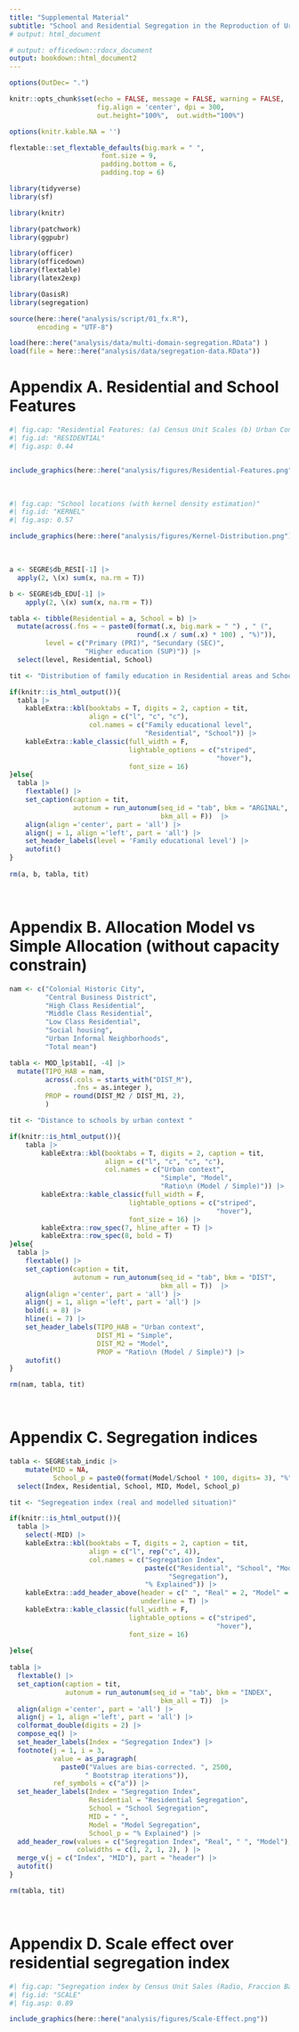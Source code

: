 ```yaml
---
title: "Supplemental Material"
subtitle: "School and Residential Segregation in the Reproduction of Urban Segregation"
# output: html_document

# output: officedown::rdocx_document
output: bookdown::html_document2
---
```


```r

options(OutDec= ".")

knitr::opts_chunk$set(echo = FALSE, message = FALSE, warning = FALSE,
                      fig.align = 'center', dpi = 300,
                      out.height="100%",  out.width="100%")

options(knitr.kable.NA = '')

flextable::set_flextable_defaults(big.mark = " ", 
                       font.size = 9,
                       padding.bottom = 6, 
                       padding.top = 6)
```

```r

library(tidyverse)
library(sf)

library(knitr)

library(patchwork)
library(ggpubr)

library(officer)
library(officedown)
library(flextable)
library(latex2exp)

library(OasisR)
library(segregation)
```

```r
source(here::here("analysis/script/01_fx.R"),
       encoding = "UTF-8")
```

```r

load(here::here("analysis/data/multi-domain-segregation.RData") )
load(file = here::here("analysis/data/segregation-data.RData")) 

```

# Appendix A. Residential and School Features

<!-- Armar tabla descriptiva de composición de población por categorías de educación (pri/sec/sup). -->

```r
#| fig.cap: "Residential Features: (a) Census Unit Scales (b) Urban Context Typology"
#| fig.id: "RESIDENTIAL"
#| fig.asp: 0.44


include_graphics(here::here("analysis/figures/Residential-Features.png"))

```

&nbsp;

```r
#| fig.cap: "School locations (with kernel density estimation)"
#| fig.id: "KERNEL"
#| fig.asp: 0.57

include_graphics(here::here("analysis/figures/Kernel-Distribution.png"))
```

&nbsp;
```r

a <- SEGRE$db_RESI[-1] |> 
  apply(2, \(x) sum(x, na.rm = T))

b <- SEGRE$db_EDU[-1] |> 
    apply(2, \(x) sum(x, na.rm = T))

tabla <- tibble(Residential = a, School = b) |> 
  mutate(across(.fns = ~ paste0(format(.x, big.mark = " ") , " (", 
                                round(.x / sum(.x) * 100) , "%)")),
         level = c("Primary (PRI)", "Secundary (SEC)", 
                   "Higher education (SUP)")) |> 
  select(level, Residential, School)

tit <- "Distribution of family education in Residential areas and Schools"

if(knitr::is_html_output()){
  tabla |> 
    kableExtra::kbl(booktabs = T, digits = 2, caption = tit,
                    align = c("l", "c", "c"),
                    col.names = c("Family educational level",
                                  "Residential", "School")) |> 
    kableExtra::kable_classic(full_width = F, 
                              lightable_options = c("striped",
                                                    "hover"),
                              font_size = 16)
}else{
  tabla |> 
    flextable() |> 
    set_caption(caption = tit,
                autonum = run_autonum(seq_id = "tab", bkm = "ARGINAL",
                                      bkm_all = F))  |>
    align(align ='center', part = 'all') |> 
    align(j = 1, align ='left', part = 'all') |> 
    set_header_labels(level = 'Family educational level') |> 
    autofit()
}
  
rm(a, b, tabla, tit)
```

&nbsp;

# Appendix B. Allocation Model vs Simple Allocation (without capacity constrain)

<!-- Comparación con modelo nulo. Comparación de distancias recorridas por diferentes entornos urbanos con (a) modelo por distancia, frente a (b) modelo por programación lineal entera usada en el trabajo. -->

```r

nam <- c("Colonial Historic City",
         "Central Business District",
         "High Class Residential",
         "Middle Class Residential",
         "Low Class Residential",
         "Social housing",
         "Urban Informal Neighborhoods",
         "Total mean")

tabla <- MOD_lp$tab1[, -4] |>
  mutate(TIPO_HAB = nam,
         across(.cols = starts_with("DIST_M"),
                .fns = as.integer ),
         PROP = round(DIST_M2 / DIST_M1, 2),
         )

tit <- "Distance to schools by urban context "

if(knitr::is_html_output()){
    tabla |> 
        kableExtra::kbl(booktabs = T, digits = 2, caption = tit,
                        align = c("l", "c", "c", "c"),
                        col.names = c("Urban context",
                                      "Simple", "Model",
                                      "Ratio\n (Model / Simple)")) |>
        kableExtra::kable_classic(full_width = F, 
                              lightable_options = c("striped",
                                                    "hover"),
                              font_size = 16) |>
        kableExtra::row_spec(7, hline_after = T) |> 
        kableExtra::row_spec(8, bold = T) 
}else{
  tabla |> 
    flextable() |> 
    set_caption(caption = tit,
                autonum = run_autonum(seq_id = "tab", bkm = "DIST",
                                      bkm_all = T))  |>
    align(align ='center', part = 'all') |> 
    align(j = 1, align ='left', part = 'all') |> 
    bold(i = 8) |> 
    hline(i = 7) |> 
    set_header_labels(TIPO_HAB = "Urban context", 
                      DIST_M1 = "Simple",
                      DIST_M2 = "Model",  
                      PROP = "Ratio\n (Model / Simple)") |> 
    autofit()
}

rm(nam, tabla, tit)
```

&nbsp;

# Appendix C. Segregation indices

```r

tabla <- SEGRE$tab_indic |> 
    mutate(MID = NA,
           School_p = paste0(format(Model/School * 100, digits= 3), "%") ) |> 
  select(Index, Residential, School, MID, Model, School_p)

tit <- "Segregeation index (real and modelled situation)"

if(knitr::is_html_output()){
  tabla |> 
    select(-MID) |> 
    kableExtra::kbl(booktabs = T, digits = 2, caption = tit,
                    align = c("l", rep("c", 4)),
                    col.names = c("Segregation Index",
                                  paste(c("Residential", "School", "Model"),
                                        "Segregation"),
                                  "% Explained")) |> 
    kableExtra::add_header_above(header = c(" ", "Real" = 2, "Model" = 2 ), 
                                 underline = T) |> 
    kableExtra::kable_classic(full_width = F, 
                              lightable_options = c("striped",
                                                    "hover"),
                              font_size = 16)
  
}else{
  
tabla |> 
  flextable() |> 
  set_caption(caption = tit,
              autonum = run_autonum(seq_id = "tab", bkm = "INDEX",
                                      bkm_all = T))  |>
  align(align ='center', part = 'all') |> 
  align(j = 1, align ='left', part = 'all') |> 
  colformat_double(digits = 2) |> 
  compose_eq() |> 
  set_header_labels(Index = "Segregation Index") |>
  footnote(j = 1, i = 3,
           value = as_paragraph(
             paste0("Values are bias-corrected. ", 2500,
                   " Bootstrap iterations")),
           ref_symbols = c("a")) |>
  set_header_labels(Index = "Segregation Index", 
                    Residential = "Residential Segregation",
                    School = "School Segregation",  
                    MID = " ",
                    Model = "Model Segregation",  
                    School_p = "% Explained") |> 
  add_header_row(values = c("Segregation Index", "Real", " ", "Model"),
                 colwidths = c(1, 2, 1, 2), ) |>
  merge_v(j = c("Index", "MID"), part = "header") |> 
  autofit()
}

rm(tabla, tit)
```

&nbsp;

# Appendix D. Scale effect over residential segregation index

<!-- Efecto escala. Generar en anexo en línea algún análisis que incorpore la escala de la medición, dando cuenta de que los resultados son consistentes a diferentes escalas de agrupamiento. -->

```r
#| fig.cap: "Segregation index by Census Unit Sales (Radio, Fraccion Barrio, and Comuna)"
#| fig.id: "SCALE"
#| fig.asp: 0.89

include_graphics(here::here("analysis/figures/Scale-Effect.png"))
  
```
